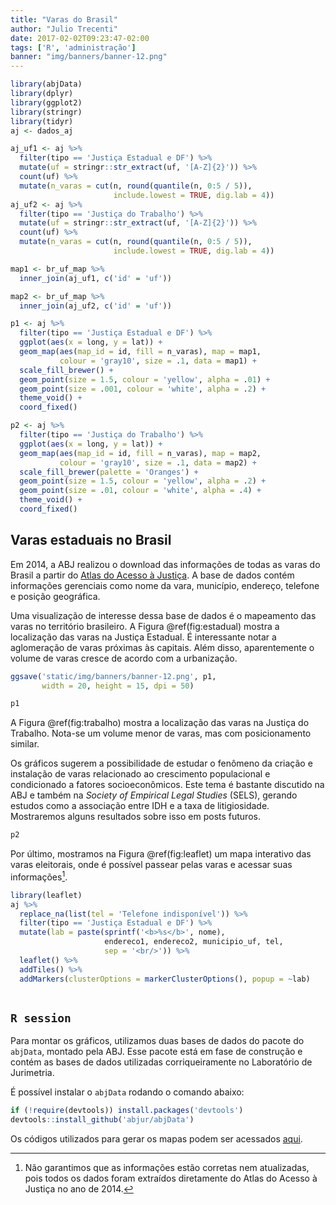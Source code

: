 ```yaml
---
title: "Varas do Brasil"
author: "Julio Trecenti"
date: 2017-02-02T09:23:47-02:00
tags: ['R', 'administração']
banner: "img/banners/banner-12.png"
---
```


```r
library(abjData)
library(dplyr)
library(ggplot2)
library(stringr)
library(tidyr)
aj <- dados_aj

aj_uf1 <- aj %>% 
  filter(tipo == 'Justiça Estadual e DF') %>% 
  mutate(uf = stringr::str_extract(uf, '[A-Z]{2}')) %>% 
  count(uf) %>% 
  mutate(n_varas = cut(n, round(quantile(n, 0:5 / 5)), 
                       include.lowest = TRUE, dig.lab = 4))
aj_uf2 <- aj %>% 
  filter(tipo == 'Justiça do Trabalho') %>% 
  mutate(uf = stringr::str_extract(uf, '[A-Z]{2}')) %>% 
  count(uf) %>% 
  mutate(n_varas = cut(n, round(quantile(n, 0:5 / 5)), 
                       include.lowest = TRUE, dig.lab = 4))

map1 <- br_uf_map %>% 
  inner_join(aj_uf1, c('id' = 'uf'))

map2 <- br_uf_map %>% 
  inner_join(aj_uf2, c('id' = 'uf'))

p1 <- aj %>% 
  filter(tipo == 'Justiça Estadual e DF') %>% 
  ggplot(aes(x = long, y = lat)) +
  geom_map(aes(map_id = id, fill = n_varas), map = map1, 
           colour = 'gray10', size = .1, data = map1) +
  scale_fill_brewer() +
  geom_point(size = 1.5, colour = 'yellow', alpha = .01) +
  geom_point(size = .001, colour = 'white', alpha = .2) +
  theme_void() +
  coord_fixed()

p2 <- aj %>% 
  filter(tipo == 'Justiça do Trabalho') %>% 
  ggplot(aes(x = long, y = lat)) +
  geom_map(aes(map_id = id, fill = n_varas), map = map2, 
           colour = 'gray10', size = .1, data = map2) +
  scale_fill_brewer(palette = 'Oranges') +
  geom_point(size = 1.5, colour = 'yellow', alpha = .2) +
  geom_point(size = .01, colour = 'white', alpha = .4) +
  theme_void() +
  coord_fixed()

```

## Varas estaduais no Brasil

Em 2014, a ABJ realizou o download das informações de todas as varas do Brasil a partir do [Atlas do Acesso à Justiça](http://www.acessoajustica.gov.br/). A base de dados contém informações gerenciais como nome da vara, município, endereço, telefone e posição geográfica.

Uma visualização de interesse dessa base de dados é o mapeamento das varas no território brasileiro. A Figura \@ref(fig:estadual) mostra a localização das varas na Justiça Estadual. É interessante notar a aglomeração de varas próximas às capitais. Além disso, aparentemente o volume de varas cresce de acordo com a urbanização.

```r
ggsave('static/img/banners/banner-12.png', p1, 
       width = 20, height = 15, dpi = 50)
```

```r
p1
```

A Figura \@ref(fig:trabalho) mostra a localização das varas na Justiça do Trabalho. Nota-se um volume menor de varas, mas com posicionamento similar. 

Os gráficos sugerem a possibilidade de estudar o fenômeno da criação e instalação de varas relacionado ao crescimento populacional e condicionado a fatores socioeconômicos. Este tema é bastante discutido na ABJ e também na *Society of Empirical Legal Studies* (SELS), gerando estudos como a associação entre IDH e a taxa de litigiosidade. Mostraremos alguns resultados sobre isso em posts futuros.

```r
p2
```

Por último, mostramos na Figura \@ref(fig:leaflet) um mapa interativo das varas eleitorais, onde é possível passear pelas varas e acessar suas informações[^info].

```r
library(leaflet)
aj %>%
  replace_na(list(tel = 'Telefone indisponível')) %>% 
  filter(tipo == 'Justiça Estadual e DF') %>%
  mutate(lab = paste(sprintf('<b>%s</b>', nome), 
                     endereco1, endereco2, municipio_uf, tel,
                     sep = '<br/>')) %>% 
  leaflet() %>% 
  addTiles() %>% 
  addMarkers(clusterOptions = markerClusterOptions(), popup = ~lab)
  
```

[^info]: Não garantimos que as informações estão corretas nem atualizadas, pois todos os dados foram extraídos diretamente do Atlas do Acesso à Justiça no ano de 2014.

## `R session`

Para montar os gráficos, utilizamos duas bases de dados do pacote do `abjData`, montado pela ABJ. Esse pacote está em fase de construção e contém as bases de dados utilizadas corriqueiramente no Laboratório de Jurimetria.

É possível instalar o `abjData` rodando o comando abaixo:

```r
if (!require(devtools)) install.packages('devtools')
devtools::install_github('abjur/abjData')
```

Os códigos utilizados para gerar os mapas podem ser acessados [aqui](https://github.com/abjur/home/blob/master/content/blog/2017-02-02-varas.Rmd).
